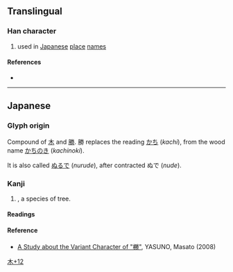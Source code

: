 {{character info/new}}
==Translingual==

===Han character===
{{Han char|rn=75|rad=木|as=12|sn=16|four=|canj=DBFS|ids=⿰木勝}}

# used in [[Japan]]ese [[place]] [[name]]s

====References====
* {{Han ref|kx=0555.311|dkj=15624|hdz=21294.051|uh=6A73|ud=27251}}

----

==Japanese==

===Glyph origin===
Compound of [[木]] and [[勝]]. 勝 replaces the reading [[かち]] (''kachi''), from the wood name [[かちのき]] (''kachinoki'').

It is also called [[ぬるで]] (''nurude''), after contracted ぬで (''nude'').

===Kanji===
{{ja-kanji|grade=|rs=木12}}

# {{taxlink|Rhus chinensis|species}}, a species of tree.

====Readings====
{{ja-readings
|on=
|kun=ぬで-
}}

====Reference====
* [https://ci.nii.ac.jp/els/contentscinii_20180513222151.pdf?id=ART0008861049 A Study about the Variant Character of "橳"], YASUNO, Masato (2008)
[[Category:Japanese-only CJKV Characters|木+12]]